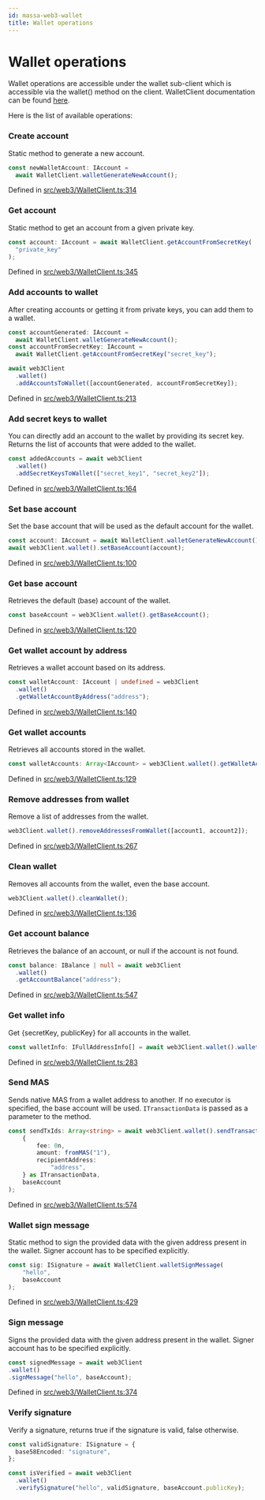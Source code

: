 ```yaml
---
id: massa-web3-wallet
title: Wallet operations
---
```


# Wallet operations

Wallet operations are accessible under the wallet sub-client which is accessible via the wallet() method on the client.
WalletClient documentation can be found [here](https://web3.docs.massa.net/classes/WalletClient.html).

Here is the list of available operations:

### Create account

Static method to generate a new account.

```ts
const newWalletAccount: IAccount =
  await WalletClient.walletGenerateNewAccount();
```

Defined in [src/web3/WalletClient.ts:314](https://github.com/massalabs/massa-web3/blob/41f5634/src/web3/WalletClient.ts#L314)

### Get account

Static method to get an account from a given private key.

```ts
const account: IAccount = await WalletClient.getAccountFromSecretKey(
  "private_key"
);
```

Defined in [src/web3/WalletClient.ts:345](https://github.com/massalabs/massa-web3/blob/41f5634/src/web3/WalletClient.ts#L345)

### Add accounts to wallet

After creating accounts or getting it from private keys, you can add them to a wallet.

```ts
const accountGenerated: IAccount =
  await WalletClient.walletGenerateNewAccount();
const accountFromSecretKey: IAccount =
  await WalletClient.getAccountFromSecretKey("secret_key");

await web3Client
  .wallet()
  .addAccountsToWallet([accountGenerated, accountFromSecretKey]);
```

Defined in [src/web3/WalletClient.ts:213](https://github.com/massalabs/massa-web3/blob/41f5634/src/web3/WalletClient.ts#L213)

### Add secret keys to wallet

You can directly add an account to the wallet by providing its secret key.
Returns the list of accounts that were added to the wallet.

```ts
const addedAccounts = await web3Client
  .wallet()
  .addSecretKeysToWallet(["secret_key1", "secret_key2"]);
```

Defined in [src/web3/WalletClient.ts:164](https://github.com/massalabs/massa-web3/blob/41f5634/src/web3/WalletClient.ts#L164)

### Set base account

Set the base account that will be used as the default account for the wallet.

```ts
const account: IAccount = await WalletClient.walletGenerateNewAccount();
await web3Client.wallet().setBaseAccount(account);
```

Defined in [src/web3/WalletClient.ts:100](https://github.com/massalabs/massa-web3/blob/41f5634/src/web3/WalletClient.ts#L100)

### Get base account

Retrieves the default (base) account of the wallet.

```ts
const baseAccount = web3Client.wallet().getBaseAccount();
```

Defined in [src/web3/WalletClient.ts:120](https://github.com/massalabs/massa-web3/blob/41f5634/src/web3/WalletClient.ts#L120)

### Get wallet account by address

Retrieves a wallet account based on its address.

```ts
const walletAccount: IAccount | undefined = web3Client
  .wallet()
  .getWalletAccountByAddress("address");
```

Defined in [src/web3/WalletClient.ts:140](https://github.com/massalabs/massa-web3/blob/41f5634/src/web3/WalletClient.ts#L140)

### Get wallet accounts

Retrieves all accounts stored in the wallet.

```ts
const walletAccounts: Array<IAccount> = web3Client.wallet().getWalletAccounts();
```

Defined in [src/web3/WalletClient.ts:129](https://github.com/massalabs/massa-web3/blob/41f5634/src/web3/WalletClient.ts#L129)

### Remove addresses from wallet

Remove a list of addresses from the wallet.

```ts
web3Client.wallet().removeAddressesFromWallet([account1, account2]);
```

Defined in [src/web3/WalletClient.ts:267](https://github.com/massalabs/massa-web3/blob/41f5634/src/web3/WalletClient.ts#L267)

### Clean wallet

Removes all accounts from the wallet, even the base account.

```ts
web3Client.wallet().cleanWallet();
```

Defined in [src/web3/WalletClient.ts:136](https://github.com/massalabs/massa-web3/blob/41f5634/src/web3/WalletClient.ts#L136)

### Get account balance

Retrieves the balance of an account, or null if the account is not found.

```ts
const balance: IBalance | null = await web3Client
  .wallet()
  .getAccountBalance("address");
```

Defined in [src/web3/WalletClient.ts:547](https://github.com/massalabs/massa-web3/blob/41f5634/src/web3/WalletClient.ts#L547)

### Get wallet info

Get {secretKey, publicKey} for all accounts in the wallet.

```ts
const walletInfo: IFullAddressInfo[] = await web3Client.wallet().walletInfo();
```

Defined in [src/web3/WalletClient.ts:283](https://github.com/massalabs/massa-web3/blob/41f5634/src/web3/WalletClient.ts#L283)

### Send MAS

Sends native MAS from a wallet address to another. If no executor is specified, the base account will be used.
`ITransactionData` is passed as a parameter to the method.

```ts
const sendTxIds: Array<string> = await web3Client.wallet().sendTransaction(
    {
        fee: 0n,
        amount: fromMAS("1"),
        recipientAddress:
            "address",
    } as ITransactionData,
    baseAccount
);
```

Defined in [src/web3/WalletClient.ts:574](https://github.com/massalabs/massa-web3/blob/41f5634/src/web3/WalletClient.ts#L574)

### Wallet sign message

Static method to sign the provided data with the given address present in the wallet. Signer account has to be specified explicitly.

```ts
const sig: ISignature = await WalletClient.walletSignMessage(
    "hello",
    baseAccount
);
```

Defined in [src/web3/WalletClient.ts:429](https://github.com/massalabs/massa-web3/blob/41f5634/src/web3/WalletClient.ts#L429)

### Sign message

Signs the provided data with the given address present in the wallet. Signer account has to be specified explicitly.

```ts
const signedMessage = await web3Client
.wallet()
.signMessage("hello", baseAccount);
```

Defined in [src/web3/WalletClient.ts:374](https://github.com/massalabs/massa-web3/blob/41f5634/src/web3/WalletClient.ts#L374)

### Verify signature

Verify a signature, returns true if the signature is valid, false otherwise.

```ts
const validSignature: ISignature = {
  base58Encoded: "signature",
};

const isVerified = await web3Client
  .wallet()
  .verifySignature("hello", validSignature, baseAccount.publicKey);
```
